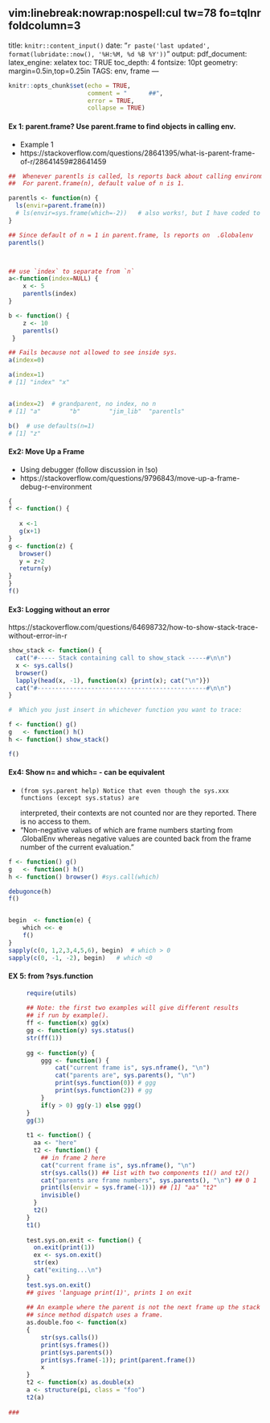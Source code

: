 	 vim:linebreak:nowrap:nospell:cul tw=78 fo=tqlnr foldcolumn=3 
--- 
title: `knitr::content_input()` 
date: "`r paste('last updated', 
    format(lubridate::now(), '%H:%M, %d %B %Y'))`"
output: 
  pdf_document: 
    latex_engine: xelatex
toc: TRUE 
toc_depth:  4 
fontsize: 10pt 
geometry: margin=0.5in,top=0.25in 
TAGS:  env, frame
---

```r
knitr::opts_chunk$set(echo = TRUE,
                      comment = "      ##",
                      error = TRUE,
                      collapse = TRUE)


```

#### Ex 1: parent.frame? Use parent.frame to find objects in calling env. 
  *  Example 1
  *  https://stackoverflow.com/questions/28641395/what-is-parent-frame-of-r/28641459#28641459
```r


##  Whenever parentls is called, ls reports back about calling environment.
##  For parent.frame(n), default value of n is 1.

parentls <- function(n) {
  ls(envir=parent.frame(n))
  # ls(envir=sys.frame(which=-2))   # also works!, but I have coded to use `n`.
}

## Since default of n = 1 in parent.frame, ls reports on  .Globalenv
parentls()



## use `index` to separate from `n`
a<-function(index=NULL) {
    x <- 5
    parentls(index)
}

b <- function() {
    z <- 10
    parentls()
 }

## Fails because not allowed to see inside sys.
a(index=0)

a(index=1)
# [1] "index" "x"    


a(index=2)  # grandparent, no index, no n 
# [1] "a"        "b"        "jim_lib"  "parentls"

b()  # use defaults(n=1)
# [1] "z"

```

#### Ex2: Move Up a Frame  
  *  Using debugger (follow discussion in !so)
  *  https://stackoverflow.com/questions/9796843/move-up-a-frame-debug-r-environment

```r
{
f <- function() {
   
   x <-1
   g(x+1)
}
g <- function(z) {
   browser()
   y = z+2
   return(y)
}
}
f()

```

#### Ex3: Logging without an error
https://stackoverflow.com/questions/64698732/how-to-show-stack-trace-without-error-in-r

```r

show_stack <- function() {
  cat("#----- Stack containing call to show_stack -----#\n\n")
  x <- sys.calls()
  browser()
  lapply(head(x, -1), function(x) {print(x); cat("\n")})
  cat("#-----------------------------------------------#\n\n")
}

#  Which you just insert in whichever function you want to trace:

f <- function() g()
g   <- function() h()
h <- function() show_stack()

f()
```

#### Ex4:   Show n= and which= -   can be equivalent
  *     (from sys.parent help) Notice that even though the sys.xxx functions (except sys.status) are
    interpreted, their contexts are not counted nor are they reported. There
    is no access to them. 
  *  "Non-negative values of which are frame numbers starting from .GlobalEnv
    whereas negative values are counted back from the frame number of the
    current evaluation."
```r

f <- function() g()
g   <- function() h()
h <- function() browser() #sys.call(which) 

debugonce(h)
f()


begin  <- function(e) {
    which <<- e
    f()
}
sapply(c(0, 1,2,3,4,5,6), begin)  # which > 0
sapply(c(0, -1, -2), begin)   # which <0

```

#### EX 5:  from ?sys.function
```r
     require(utils)
     
     ## Note: the first two examples will give different results
     ## if run by example().
     ff <- function(x) gg(x)
     gg <- function(y) sys.status()
     str(ff(1))
     
     gg <- function(y) {
         ggg <- function() {
             cat("current frame is", sys.nframe(), "\n")
             cat("parents are", sys.parents(), "\n")
             print(sys.function(0)) # ggg
             print(sys.function(2)) # gg
         }
         if(y > 0) gg(y-1) else ggg()
     }
     gg(3)
     
     t1 <- function() {
       aa <- "here"
       t2 <- function() {
         ## in frame 2 here
         cat("current frame is", sys.nframe(), "\n")
         str(sys.calls()) ## list with two components t1() and t2()
         cat("parents are frame numbers", sys.parents(), "\n") ## 0 1
         print(ls(envir = sys.frame(-1))) ## [1] "aa" "t2"
         invisible()
       }
       t2()
     }
     t1()
     
     test.sys.on.exit <- function() {
       on.exit(print(1))
       ex <- sys.on.exit()
       str(ex)
       cat("exiting...\n")
     }
     test.sys.on.exit()
     ## gives 'language print(1)', prints 1 on exit
     
     ## An example where the parent is not the next frame up the stack
     ## since method dispatch uses a frame.
     as.double.foo <- function(x)
     {
         str(sys.calls())
         print(sys.frames())
         print(sys.parents())
         print(sys.frame(-1)); print(parent.frame())
         x
     }
     t2 <- function(x) as.double(x)
     a <- structure(pi, class = "foo")
     t2(a)
     
###
```
